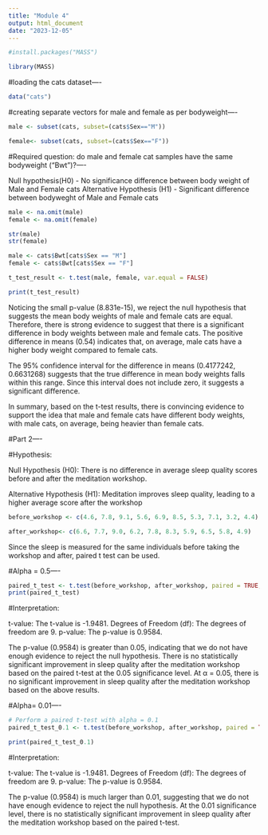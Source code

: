 ```yaml
---
title: "Module 4"
output: html_document
date: "2023-12-05"
---
```


```r
#install.packages("MASS")

library(MASS)
```

#loading the cats dataset----

```r
data("cats")
```

#creating separate vectors for male and female as per bodyweight----
```r

male <- subset(cats, subset=(cats$Sex=="M"))

female<- subset(cats, subset=(cats$Sex=="F"))
```



#Required question: do male and female cat samples have the same bodyweight (“Bwt”)?----

Null hypothesis(H0) - No significance difference between body weight of Male and Female cats
Alternative Hypothesis (H1) - Significant difference between bodyweght of Male and Female cats

```r
male <- na.omit(male)
female <- na.omit(female)

str(male)
str(female)

```

```r
male <- cats$Bwt[cats$Sex == "M"]
female <- cats$Bwt[cats$Sex == "F"]
```

```r

t_test_result <- t.test(male, female, var.equal = FALSE)

print(t_test_result)

```


Noticing the small p-value (8.831e-15), we reject the null hypothesis that suggests the mean body weights of male and female cats are equal. Therefore, there is strong evidence to suggest that there is a significant difference in body weights between male and female cats. The positive difference in means (0.54) indicates that, on average, male cats have a higher body weight compared to female cats.

The 95% confidence interval for the difference in means (0.4177242, 0.6631268) suggests that the true difference in mean body weights falls within this range. Since this interval does not include zero, it suggests a significant difference.

In summary, based on the t-test results, there is convincing evidence to support the idea that male and female cats have different body weights, with male cats, on average, being heavier than female cats.




#Part 2----

#Hypothesis:

Null Hypothesis (H0): There is no difference in average sleep quality scores before and after the meditation workshop.

Alternative Hypothesis (H1): Meditation improves sleep quality, leading to a higher average score after the workshop
```r

before_workshop <- c(4.6, 7.8, 9.1, 5.6, 6.9, 8.5, 5.3, 7.1, 3.2, 4.4)

after_workshop<- c(6.6, 7.7, 9.0, 6.2, 7.8, 8.3, 5.9, 6.5, 5.8, 4.9)

```

Since the sleep is measured for the same individuals before taking the workshop and after, paired t test can be used.

#Alpha = 0.5----
```r
paired_t_test <- t.test(before_workshop, after_workshop, paired = TRUE, alternative = "greater")
print(paired_t_test)
```


#Interpretation:

t-value: The t-value is -1.9481.
Degrees of Freedom (df): The degrees of freedom are 9.
p-value: The p-value is 0.9584.


The p-value (0.9584) is greater than 0.05, indicating that we do not have enough evidence to reject the null hypothesis. There is no statistically significant improvement in sleep quality after the meditation workshop based on the paired t-test at the 0.05 significance level. At α = 0.05, there is no significant improvement in sleep quality after the meditation workshop based on the above results.


#Alpha= 0.01----
```r

# Perform a paired t-test with alpha = 0.1
paired_t_test_0.1 <- t.test(before_workshop, after_workshop, paired = TRUE, alternative = "greater", alpha = 0.01)

print(paired_t_test_0.1)
```


#Interpretation:

t-value: The t-value is -1.9481.
Degrees of Freedom (df): The degrees of freedom are 9.
p-value: The p-value is 0.9584.


The p-value (0.9584) is much larger than 0.01, suggesting that we do not have enough evidence to reject the null hypothesis. At the 0.01 significance level, there is no statistically significant improvement in sleep quality after the meditation workshop based on the paired t-test.
